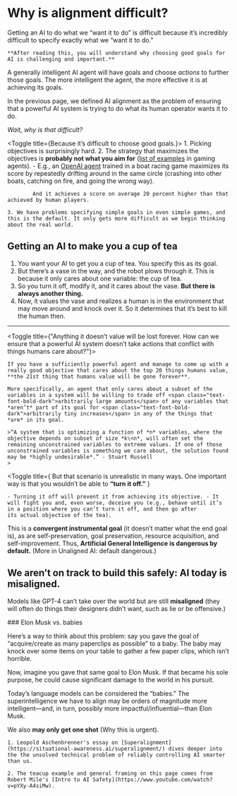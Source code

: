 
# Why is alignment difficult?

<Promise>
    Getting an AI to do what we “want it to do” is difficult because it’s incredibly difficult to specify exactly what we “want it to do.”

    **After reading this, you will understand why choosing good goals for AI is challenging and important.**

</Promise>

A generally intelligent AI agent will have goals and choose _actions_ to further those goals. The more intelligent the agent, the more effective it is at achieving its goals.

In the previous page, we defined AI alignment as the problem of ensuring that a powerful AI system is trying to do what its human operator wants it to do.

_Wait, why is that difficult?_

<Toggle title={<span class="font-bold">Because it’s difficult to choose good goals.</span>}>
    1. Picking objectives is surprisingly hard.
    2. The strategy that maximizes the objectives is **probably not what you aim for** ([list of examples](https://arc.net/l/quote/eftxikyd) in gaming agents).
        - E.g., an [OpenAI agent](https://openai.com/index/faulty-reward-functions/) trained in a boat racing game maximizes its score by repeatedly drifting around in the same circle (crashing into other boats, catching on fire, and going the wrong way).
            
            And it achieves a score on average 20 percent higher than that achieved by human players.

    3. We have problems specifying simple goals in even simple games, and this is the default. It only gets more difficult as we begin thinking about the real world.

</Toggle>

## Getting an AI to make you a cup of tea

1. You want your AI to get you a cup of tea. You specify this as its goal.
2. But there’s a vase in the way, and the robot plows through it. This is because it only cares about one variable: the cup of tea.
3. So you turn it off, modify it, and it cares about the vase. <b class="font-bold">But there is always another thing.</b>
4. Now, it values the vase and realizes a human is in the environment that may move around and knock over it. So it determines that it’s best to kill the human then.

---

<Toggle title={"Anything it doesn’t value will be lost forever. How can we ensure that a powerful AI system doesn’t take actions that conflict with things humans care about?"}>
    
    If you have a sufficiently powerful agent and manage to come up with a really good objective that cares about the top 20 things humans value, **the 21st thing that humans value will be gone forever**.
    
    More specifically, an agent that only cares about a subset of the variables in a system will be willing to trade off <span class="text-font-bold-dark">arbitrarily large amounts</span> of any variables that *aren’t* part of its goal for <span class="text-font-bold-dark">arbitrarily tiny increases</span> in any of the things that *are* in its goal.
    
    >“A system that is optimizing a function of *n* variables, where the objective depends on subset of size *k\<n*, will often set the remaining unconstrained variables to extreme values. If one of those unconstrained variables is something we care about, the solution found may be *highly undesirable*.” - Stuart Russell
    >
</Toggle>

<Toggle
	title={
		<span>
			But that scenario is unrealistic in many ways. One important way is that you wouldn’t be able to <b className='font-bold'>“turn it off.”</b>
		</span>
	}
>
	- Turning it off will prevent it from achieving its objective. - It will fight you and, even worse, deceive you (e.g., behave until it’s in a position where you can’t turn it off, and then go after
	its actual objective of the tea).
</Toggle>

This is a **convergent instrumental goal** (it doesn’t matter what the end goal is), as are self-preservation, goal preservation, resource acquisition, and self-improvement. Thus, **Artificial General Intelligence is dangerous by default.** (More in <LinkBadge href="/why-alignment/default-dangerous">Unaligned AI: default dangerous</LinkBadge>.)

## We aren’t on track to build this safely: AI today is misaligned.

Models like GPT-4 can’t take over the world but are still **misaligned** (they will often do things their designers didn’t want, such as lie or be offensive.)

<Toggle title="This is concerning because we are tasked with aligning something far more intelligent than us when we cannot properly align far weaker AI.">
<div className='-mb-5'/>
### Elon Musk vs. babies

Here’s a way to think about this problem: say you gave the goal of “acquire/create as many paperclips as possible” to a baby. The baby may knock over some items on your table to gather a few paper clips, which isn’t horrible.

Now, imagine you gave that same goal to Elon Musk. If that became his sole purpose, he could cause significant damage to the world in his pursuit.

Today’s language models can be considered the “babies.” The superintelligence we have to align may be orders of magnitude more intelligent—and, in turn, possibly more impactful/influential—than Elon Musk.

</Toggle>

We also **may only get one shot** (<LinkBadge href="/why-alignment/why-this-is-urgent">Why this is urgent</LinkBadge>).

<Sources>

    1. Leopold Aschenbrenner's essay on [Superalignment](https://situational-awareness.ai/superalignment/) dives deeper into the the unsolved technical problem of reliably controlling AI smarter than us.

    2. The teacup example and general framing on this page comes from Robert Mile's [Intro to AI Safety](https://www.youtube.com/watch?v=pYXy-A4siMw).

</Sources>
